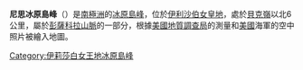 {{coord|83|17|S|55|55|W|display=title}}

'''尼思冰原島峰'''（{{lang-en|Neith Nunatak}}）是[[南極洲|南極洲]]的[[冰原島峰|冰原島峰]]，位於[[伊利沙伯女皇地|伊利沙伯女皇地]]，處於[[貝克嶺|貝克嶺]]以北6公里，屬於[[彭薩科拉山脈|彭薩科拉山脈]]的一部分，根據[[美國地質調查局|美國地質調查局]]的測量和[[美國|美國]]海軍的空中照片被繪入地圖。

{{DEFAULTSORT:Neith Nunatak}}
[[Category:伊莉莎白女王地冰原島峰|Category:伊莉莎白女王地冰原島峰]]


{{QueenElizabethLand-geo-stub}}